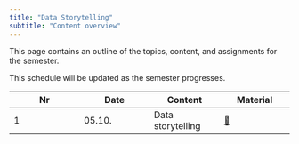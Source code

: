 ```yaml
---
title: "Data Storytelling"
subtitle: "Content overview"
---
```


This page contains an outline of the topics, content, and assignments for the semester. 

:::{.callout-note}
This schedule will be updated as the semester progresses.
:::

|	Nr	|	Date	|	Content	|		Material		|	
|	---	|	---	|	---	|		---		|	
|	1	|	05.10.	|	Data storytelling	|	[📑](https://docs.google.com/presentation/d/1irnXZ4O9d3xVypWxOkViNmUzqr5Q1dVRuxi17VAmKaM/export/pdf)	|	
